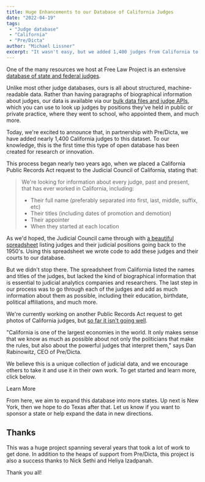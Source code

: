 ```yaml
---
title: Huge Enhancements to our Database of California Judges
date: "2022-04-19"
tags:
 - "Judge database"
 - "California"
 - "Pre/Dicta"
author: "Michael Lissner"
excerpt: "It wasn't easy, but we added 1,400 judges from California to our database."
---
```



<p className={"lead"}>One of the many resources we host at Free Law Project is an extensive <a href="/datasets#judges-db">database of state and federal judges</a>.</p>

Unlike most other judge databases, ours is all about structured, machine-readable data. Rather than having paragraphs of biographical information about judges, our data is available via our <a href="https://www.courtlistener.com/help/api/">bulk data files and judge APIs</a>, which you can use to look up judges by positions they've held in public or private practice, where they went to school, who appointed them, and much more.

Today, we're excited to announce that, in partnership with Pre/Dicta, we have added nearly 1,400 California judges to this dataset. To our knowledge, this is the first time this type of open database has been created for research or innovation.

This process began nearly two years ago, when we placed a California Public Records Act request to the Judicial Council of California, stating that:

> We're looking for information about every judge, past and present, that has ever worked in California, including:
> - Their full name (preferably separated into first, last, middle, suffix, etc)
> - Their titles (including dates of promotion and demotion)
> - Their appointer
> - When they started at each location

As we'd hoped, the Judicial Council came through with [a beautiful spreadsheet][gh] listing judges and their judicial positions going back to the 1950's. Using this spreadsheet we wrote code to add these judges and their courts to our database.

But we didn't stop there. The spreadsheet from California listed the names and titles of the judges, but lacked the kind of biographical information that is essential to judicial analytics companies and researchers. The last step in our process was to go through each of the judges and add as much information about them as possible, including their education, birthdate, political affiliations, and much more.

We're currently working on another Public Records Act request to get photos of California judges, but [so far it isn't going well][deny].

"California is one of the largest economies in the world. It only makes sense that we know as much as possible about not only the politicians that make the rules, but also about the powerful judges that interpret them," says Dan Rabinowitz, CEO of Pre/Dicta.

We believe this is a unique collection of judicial data, and we encourage others to take it and use it in their own work. To get started and learn more, click below.

<PurpleButton href="/datasets#judges-db" size="lg">Learn More</PurpleButton>

From here, we aim to expand this database into more states. Up next is New York, then we hope to do Texas after that. Let us know if you want to sponsor a state or help expand the data in new directions.


## Thanks

This was a huge project spanning several years that took a lot of work to get done. In addition to the heaps of support from Pre/Dicta, this project is also a success thanks to Nick Sethi and Heliya Izadpanah.

Thank you all!


[clp]: https://www.courtlistener.com/person/
[gh]: https://github.com/freelawproject/courtlistener/issues/1328
[deny]: https://twitter.com/FreeLawProject/status/1507443253657755649

